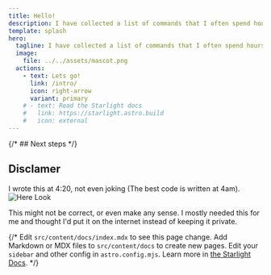 ```yaml
---
title: Hello!
description: I have collected a list of commands that I often spend hours googling when I forget them only to later realise that I need them again.
template: splash
hero:
  tagline: I have collected a list of commands that I often spend hours googling when I forget them only to later realise that I need them again. (Most of the descriptions and instructions are provided by GPT4 because I'm too lazy to write them manually).
  image:
    file: ../../assets/mascot.png
  actions:
    - text: Lets go!
      link: /intro/
      icon: right-arrow
      variant: primary
    # - text: Read the Starlight docs
    #   link: https://starlight.astro.build
    #   icon: external
---
```



{/* ## Next steps */}
## Disclamer
I wrote this at 4:20, not even joking (The best code is written at 4am).
![Here Look](https://shrt.zip/r/6XCD.png)

This might not be correct, or even make any sense. I mostly needed this for me and thought I'd put it on the internet instead of keeping it private.

{/* <CardGrid stagger>
	<Card title="Update content" icon="pencil">
		Edit `src/content/docs/index.mdx` to see this page change.
	</Card>
	<Card title="Add new content" icon="add-document">
		Add Markdown or MDX files to `src/content/docs` to create new pages.
	</Card>
	<Card title="Configure your site" icon="setting">
		Edit your `sidebar` and other config in `astro.config.mjs`.
	</Card>
	<Card title="Read the docs" icon="open-book">
		Learn more in [the Starlight Docs](https://starlight.astro.build/).
	</Card>
</CardGrid> */}
